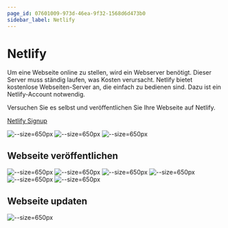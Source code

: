 ```yaml
---
page_id: 07601009-973d-46ea-9f32-1568d6d473b0
sidebar_label: Netlify
---
```


# Netlify

Um eine Webseite online zu stellen, wird ein Webserver benötigt. Dieser Server muss ständig laufen, was Kosten verursacht. Netlify bietet kostenlose Webseiten-Server an, die einfach zu bedienen sind. Dazu ist ein Netlify-Account notwendig.

Versuchen Sie es selbst und veröffentlichen Sie Ihre Webseite auf Netlify.

[Netlify Signup](https://app.netlify.com/signup)

![--size=650px](./images/01-netlify-signup.png)
![--size=650px](./images/02-netlify-signup-questions.png)
![--size=650px](./images/03-netlify-drop-start.png)

## Webseite veröffentlichen

![--size=650px](./images/04-netlify-deploy.png)
![--size=650px](./images/05-netlify-get-startet.png)
![--size=650px](./images/06-netlify-go-to-page.png)
![--size=650px](./images/07-netlify-configure.png)
![--size=650px](./images/08-netlify-change-name.png)
![--size=650px](./images/09-netlify-url.png)
## Webseite updaten

![--size=650px](./images/10-netlify-update.png)